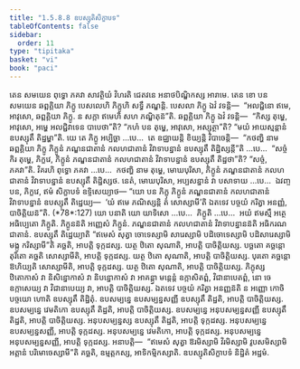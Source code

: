 ```yaml
---
title: "1.5.8.8 ឧបស្សុតិសិក្ខាបទ"
tableOfContents: false
sidebar:
  order: 11
type: "tipitaka"
basket: "vi"
book: "paci"
---
```



<DynamicBreadcrumb />

<Division number="469" book="paci">

<Paragraph number="1391" book="paci">
តេន សមយេន ពុទ្ធោ ភគវា សាវត្ថិយំ វិហរតិ ជេតវនេ អនាថបិណ្ឌិកស្ស អារាមេ. តេន ខោ បន សមយេន ឆព្ពគ្គិយា ភិក្ខូ បេសលេហិ ភិក្ខូហិ សទ្ធឹ ភណ្ឌន្តិ. បេសលា ភិក្ខូ ឯវំ វទន្តិ—  “អលជ្ជិនោ ឥមេ, អាវុសោ, ឆព្ពគ្គិយា ភិក្ខូ. ន សក្កា ឥមេហិ សហ ភណ្ឌិតុន៑”តិ. ឆព្ពគ្គិយា ភិក្ខូ ឯវំ វទន្តិ—  “កិស្ស តុម្ហេ, អាវុសោ, អម្ហេ អលជ្ជិវាទេន បាបេថា”តិ? “កហំ បន តុម្ហេ, អាវុសោ, អស្សុត្ថា”តិ? “មយំ អាយស្មន្តានំ ឧបស្សុតឹ តិដ្ឋម្ហា”តិ.
</Paragraph>

<Paragraph number="1392" book="paci">
យេ តេ ភិក្ខូ អប្បិច្ឆា …បេ…  តេ ឧជ្ឈាយន្តិ ខិយ្យន្តិ វិបាចេន្តិ—  “កថញ្ហិ នាម ឆព្ពគ្គិយា ភិក្ខូ ភិក្ខូនំ ភណ្ឌនជាតានំ កលហជាតានំ វិវាទាបន្នានំ ឧបស្សុតឹ តិដ្ឋិស្សន្តី”តិ …បេ…  “សច្ចំ កិរ តុម្ហេ, ភិក្ខវេ, ភិក្ខូនំ ភណ្ឌនជាតានំ កលហជាតានំ វិវាទាបន្នានំ ឧបស្សុតឹ តិដ្ឋថា”តិ? “សច្ចំ, ភគវា”តិ. វិគរហិ ពុទ្ធោ ភគវា …បេ…  កថញ្ហិ នាម តុម្ហេ, មោឃបុរិសា, ភិក្ខូនំ ភណ្ឌនជាតានំ កលហជាតានំ វិវាទាបន្នានំ ឧបស្សុតឹ តិដ្ឋិស្សថ. នេតំ, មោឃបុរិសា, អប្បសន្នានំ វា បសាទាយ …បេ…  ឯវញ្ច បន, ភិក្ខវេ, ឥមំ សិក្ខាបទំ ឧទ្ទិសេយ្យាថ—
</Paragraph>

</Division>
<Division number="470" book="paci">

<Paragraph number="1393" book="paci">
<Emphasis>“យោ បន ភិក្ខុ ភិក្ខូនំ ភណ្ឌនជាតានំ កលហជាតានំ វិវាទាបន្នានំ ឧបស្សុតឹ តិដ្ឋេយ្យ—  ‘យំ ឥមេ ភណិស្សន្តិ តំ សោស្សាមី’តិ ឯតទេវ បច្ចយំ ករិត្វា អនញ្ញំ, បាចិត្តិយន៑”</Emphasis>តិ. (*78*:<Emphasis>127</Emphasis>)
</Paragraph>

</Division>
<Division number="471" book="paci">

<Paragraph number="1394" book="paci">
<Emphasis>យោ បនា</Emphasis>តិ យោ យាទិសោ …បេ…  <Emphasis>ភិក្ខូ</Emphasis>តិ …បេ…  អយំ ឥមស្មឹ អត្ថេ អធិប្បេតោ ភិក្ខូតិ.
</Paragraph>

<Paragraph number="1395" book="paci">
<Emphasis>ភិក្ខូនន៑</Emphasis>តិ អញ្ញេសំ ភិក្ខូនំ.
</Paragraph>

<Paragraph number="1396" book="paci">
<Emphasis>ភណ្ឌនជាតានំ កលហជាតានំ វិវាទាបន្នានន៑</Emphasis>តិ អធិករណជាតានំ.
</Paragraph>

<Paragraph number="1397" book="paci">
<Emphasis>ឧបស្សុតឹ តិដ្ឋេយ្យា</Emphasis>តិ “ឥមេសំ សុត្វា ចោទេស្សាមិ សារេស្សាមិ បដិចោទេស្សាមិ បដិសារេស្សាមិ មង្កូ ករិស្សាមី”តិ គច្ឆតិ, អាបត្តិ ទុក្កដស្ស. យត្ថ ឋិតោ សុណាតិ, អាបត្តិ បាចិត្តិយស្ស. បច្ឆតោ គច្ឆន្តោ តុរិតោ គច្ឆតិ សោស្សាមីតិ, អាបត្តិ ទុក្កដស្ស. យត្ថ ឋិតោ សុណាតិ, អាបត្តិ បាចិត្តិយស្ស. បុរតោ គច្ឆន្តោ ឱហិយ្យតិ សោស្សាមីតិ, អាបត្តិ ទុក្កដស្ស. យត្ថ ឋិតោ សុណាតិ, អាបត្តិ បាចិត្តិយស្ស. ភិក្ខុស្ស ឋិតោកាសំ វា និសិន្នោកាសំ វា និបន្នោកាសំ វា អាគន្ត្វា មន្តេន្តំ ឧក្កាសិតព្ពំ, វិជានាបេតព្ពំ, នោ ចេ ឧក្កាសេយ្យ វា វិជានាបេយ្យ វា, អាបត្តិ បាចិត្តិយស្ស.
</Paragraph>

<Paragraph number="1398" book="paci">
<Emphasis>ឯតទេវ បច្ចយំ ករិត្វា អនញ្ញន៑</Emphasis>តិ ន អញ្ញោ កោចិ បច្ចយោ ហោតិ ឧបស្សុតឹ តិដ្ឋិតុំ.
</Paragraph>

</Division>
<Division number="472" book="paci">

<Paragraph number="1399" book="paci">
ឧបសម្បន្នេ ឧបសម្បន្នសញ្ញី ឧបស្សុតឹ តិដ្ឋតិ, អាបត្តិ បាចិត្តិយស្ស. ឧបសម្បន្នេ វេមតិកោ ឧបស្សុតឹ តិដ្ឋតិ, អាបត្តិ បាចិត្តិយស្ស. ឧបសម្បន្នេ អនុបសម្បន្នសញ្ញី ឧបស្សុតឹ តិដ្ឋតិ, អាបត្តិ បាចិត្តិយស្ស.
</Paragraph>

<Paragraph number="1400" book="paci">
អនុបសម្បន្នស្ស ឧបស្សុតឹ តិដ្ឋតិ, អាបត្តិ ទុក្កដស្ស. អនុបសម្បន្នេ ឧបសម្បន្នសញ្ញី, អាបត្តិ ទុក្កដស្ស. អនុបសម្បន្នេ វេមតិកោ, អាបត្តិ ទុក្កដស្ស. អនុបសម្បន្នេ អនុបសម្បន្នសញ្ញី, អាបត្តិ ទុក្កដស្ស.
</Paragraph>

</Division>
<Division number="473" book="paci">

<Paragraph number="1401" book="paci">
អនាបត្តិ—  “ឥមេសំ សុត្វា ឱរមិស្សាមិ វិរមិស្សាមិ វូបសមិស្សាមិ អត្តានំ បរិមោចេស្សាមី”តិ គច្ឆតិ, ឧម្មត្តកស្ស, អាទិកម្មិកស្សាតិ.

</Paragraph>
</Division>

<Paragraph number="1402" type="center" book="paci">
ឧបស្សុតិសិក្ខាបទំ និដ្ឋិតំ អដ្ឋមំ.
</Paragraph>